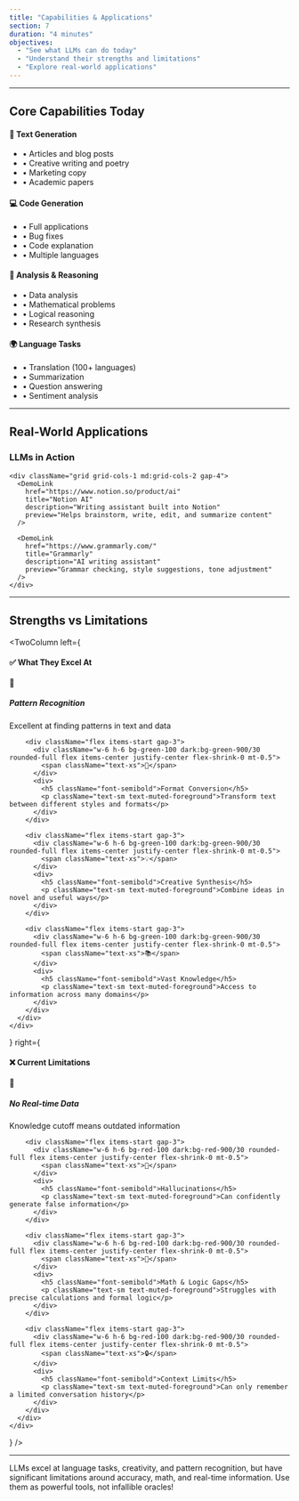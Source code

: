 ```yaml
---
title: "Capabilities & Applications"
section: 7
duration: "4 minutes"
objectives:
  - "See what LLMs can do today"
  - "Understand their strengths and limitations"
  - "Explore real-world applications"
---
```



<SectionHeader 
  title="What LLMs Can Do"
  subtitle="The Current State of AI Capabilities"
  gradient="from-green-400 via-emerald-500 to-teal-600"
/>

---

## Core Capabilities Today

<div className="grid grid-cols-1 md:grid-cols-2 gap-6">
  <div className="glass-card p-6 space-y-4">
    <h4 className="font-bold">📝 Text Generation</h4>
    <ul className="text-sm space-y-2 text-muted-foreground">
      <li>• Articles and blog posts</li>
      <li>• Creative writing and poetry</li>
      <li>• Marketing copy</li>
      <li>• Academic papers</li>
    </ul>
  </div>
  
  <div className="glass-card p-6 space-y-4">
    <h4 className="font-bold">💻 Code Generation</h4>
    <ul className="text-sm space-y-2 text-muted-foreground">
      <li>• Full applications</li>
      <li>• Bug fixes</li>
      <li>• Code explanation</li>
      <li>• Multiple languages</li>
    </ul>
  </div>
  
  <div className="glass-card p-6 space-y-4">
    <h4 className="font-bold">🧮 Analysis & Reasoning</h4>
    <ul className="text-sm space-y-2 text-muted-foreground">
      <li>• Data analysis</li>
      <li>• Mathematical problems</li>
      <li>• Logical reasoning</li>
      <li>• Research synthesis</li>
    </ul>
  </div>
  
  <div className="glass-card p-6 space-y-4">
    <h4 className="font-bold">🌍 Language Tasks</h4>
    <ul className="text-sm space-y-2 text-muted-foreground">
      <li>• Translation (100+ languages)</li>
      <li>• Summarization</li>
      <li>• Question answering</li>
      <li>• Sentiment analysis</li>
    </ul>
  </div>
</div>

---

## Real-World Applications

<div className="space-y-6">
  <h3 className="text-xl font-bold text-center">LLMs in Action</h3>
  
  <div className="grid gap-4">
    <DemoLink
      href="https://github.com/features/copilot"
      title="GitHub Copilot"
      description="AI pair programmer that writes code with you"
      preview="Autocompletes entire functions, suggests bug fixes, explains code"
      variant="large"
    />
    
    <div className="grid grid-cols-1 md:grid-cols-2 gap-4">
      <DemoLink
        href="https://www.notion.so/product/ai"
        title="Notion AI"
        description="Writing assistant built into Notion"
        preview="Helps brainstorm, write, edit, and summarize content"
      />
      
      <DemoLink
        href="https://www.grammarly.com/"
        title="Grammarly"
        description="AI writing assistant"
        preview="Grammar checking, style suggestions, tone adjustment"
      />
    </div>
  </div>
</div>

---

## Strengths vs Limitations

<TwoColumn
  left={
    <div className="space-y-4">
      <h4 className="text-lg font-bold text-green-600 dark:text-green-400">✅ What They Excel At</h4>
      <div className="space-y-3">
        <div className="flex items-start gap-3">
          <div className="w-6 h-6 bg-green-100 dark:bg-green-900/30 rounded-full flex items-center justify-center flex-shrink-0 mt-0.5">
            <span className="text-xs">🎯</span>
          </div>
          <div>
            <h5 className="font-semibold">Pattern Recognition</h5>
            <p className="text-sm text-muted-foreground">Excellent at finding patterns in text and data</p>
          </div>
        </div>
        
        <div className="flex items-start gap-3">
          <div className="w-6 h-6 bg-green-100 dark:bg-green-900/30 rounded-full flex items-center justify-center flex-shrink-0 mt-0.5">
            <span className="text-xs">🔄</span>
          </div>
          <div>
            <h5 className="font-semibold">Format Conversion</h5>
            <p className="text-sm text-muted-foreground">Transform text between different styles and formats</p>
          </div>
        </div>
        
        <div className="flex items-start gap-3">
          <div className="w-6 h-6 bg-green-100 dark:bg-green-900/30 rounded-full flex items-center justify-center flex-shrink-0 mt-0.5">
            <span className="text-xs">💡</span>
          </div>
          <div>
            <h5 className="font-semibold">Creative Synthesis</h5>
            <p className="text-sm text-muted-foreground">Combine ideas in novel and useful ways</p>
          </div>
        </div>
        
        <div className="flex items-start gap-3">
          <div className="w-6 h-6 bg-green-100 dark:bg-green-900/30 rounded-full flex items-center justify-center flex-shrink-0 mt-0.5">
            <span className="text-xs">📚</span>
          </div>
          <div>
            <h5 className="font-semibold">Vast Knowledge</h5>
            <p className="text-sm text-muted-foreground">Access to information across many domains</p>
          </div>
        </div>
      </div>
    </div>
  }
  right={
    <div className="space-y-4">
      <h4 className="text-lg font-bold text-red-600 dark:text-red-400">❌ Current Limitations</h4>
      <div className="space-y-3">
        <div className="flex items-start gap-3">
          <div className="w-6 h-6 bg-red-100 dark:bg-red-900/30 rounded-full flex items-center justify-center flex-shrink-0 mt-0.5">
            <span className="text-xs">📅</span>
          </div>
          <div>
            <h5 className="font-semibold">No Real-time Data</h5>
            <p className="text-sm text-muted-foreground">Knowledge cutoff means outdated information</p>
          </div>
        </div>
        
        <div className="flex items-start gap-3">
          <div className="w-6 h-6 bg-red-100 dark:bg-red-900/30 rounded-full flex items-center justify-center flex-shrink-0 mt-0.5">
            <span className="text-xs">🎲</span>
          </div>
          <div>
            <h5 className="font-semibold">Hallucinations</h5>
            <p className="text-sm text-muted-foreground">Can confidently generate false information</p>
          </div>
        </div>
        
        <div className="flex items-start gap-3">
          <div className="w-6 h-6 bg-red-100 dark:bg-red-900/30 rounded-full flex items-center justify-center flex-shrink-0 mt-0.5">
            <span className="text-xs">🧮</span>
          </div>
          <div>
            <h5 className="font-semibold">Math & Logic Gaps</h5>
            <p className="text-sm text-muted-foreground">Struggles with precise calculations and formal logic</p>
          </div>
        </div>
        
        <div className="flex items-start gap-3">
          <div className="w-6 h-6 bg-red-100 dark:bg-red-900/30 rounded-full flex items-center justify-center flex-shrink-0 mt-0.5">
            <span className="text-xs">🔒</span>
          </div>
          <div>
            <h5 className="font-semibold">Context Limits</h5>
            <p className="text-sm text-muted-foreground">Can only remember a limited conversation history</p>
          </div>
        </div>
      </div>
    </div>
  }
/>

---

<Callout type="success" title="Capabilities: Impressive but Imperfect">
  LLMs excel at language tasks, creativity, and pattern recognition, but have significant limitations around accuracy, math, and real-time information. Use them as powerful tools, not infallible oracles!
</Callout>
